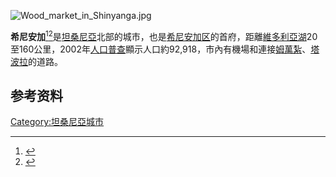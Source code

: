 [[File:Wood_market_in_Shinyanga.jpg|thumb]]
{{NoteTA
|T=zh-cn:希尼安加;zh-tw:辛揚加;
|1=zh-cn:希尼安加;zh-tw:辛揚加;
}}

'''希尼安加'''<ref>{{cite book|author1=周定国|title=世界地名翻译大辞典|date=2007|publisher=中国对外翻译出版公司|location=北京|isbn=978-7-5001-0753-8}}</ref><ref>{{Cite web|title=Shinyanga - 辛揚加|url=http://terms.naer.edu.tw/detail/3013409/?index=1|accessdate=2019-09-07|author=國家教育研究院|date=|format=|work=雙語詞彙、學術名詞暨辭書資訊網|publisher=|language=|archive-date=2020-02-04|archive-url=https://web.archive.org/web/20200204023756/http://terms.naer.edu.tw/detail/3013409/?index=1|dead-url=no}}</ref>是[[坦桑尼亞|坦桑尼亞]]北部的城市，也是[[希尼安加区|希尼安加区]]的首府，距離[[維多利亞湖|維多利亞湖]]20至160公里，2002年[[人口普查|人口普查]]顯示人口約92,918，市內有機場和連接[[姆萬紮|姆萬紮]]、[[塔波拉|塔波拉]]的道路。

== 参考资料 ==
<references />{{coord|3|39|43|S|33|25|23|E|display=title}}

{{Authority control}}
[[Category:坦桑尼亞城市|Category:坦桑尼亞城市]]

{{Tanzania-stub}}